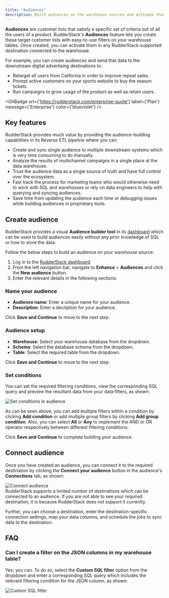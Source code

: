 ```yaml
---
title: "Audiences"
description: Build audiences on the warehouse sources and activate them in the downstream destinations.
---
```


**Audiences** are customer lists that satisfy a specific set of criteria out of all the users of a product. RudderStack's **Audiences** feature lets you create these target customer lists with easy-to-use filters on your warehouse tables. Once created, you can activate them in any RudderStack-supported destination connected to the warehouse. 

For example, you can create audiences and send that data to the downstream digital advertising destinations to:

- Retarget all users from California in order to improve repeat sales.
- Prompt active customers on your sports website to buy the season tickets.
- Run campaigns to grow usage of the product as well as retain users.

<GhBadge
  url={'https://rudderstack.com/enterprise-quote'}
  label={'Plan'}
  message={'Enterprise'}
  color={'blueviolet'}
/>

## Key features

RudderStack provides much value by providing the audience-building capabilities in its Reverse ETL pipeline where you can: 
- Create and sync single audience to multiple downstream systems which is very time consuming to do manually.
- Analyze the results of multichannel campaigns in a single place at the data warehouse. 
- Trust the audience data as a single source of truth and have full control over the ecosystem.
- Fast track the process for marketing teams who would otherwise need to work with SQL and warehouses or rely on data engineers to help with querying and syncing audiences.
- Save time from updating the audience each time or debugging issues while building audiences in proprietary tools.

## Create audience

RudderStack provides a visual **Audience builder tool** in its [dashboard](https://app.rudderstack.com/audiences) which can be used to build audiences easily without any prior knowledge of SQL or how to store the data.

Follow the below steps to build an audience on your warehouse source:

1. Log in to the [RudderStack dashboard](https://app.rudderstack.com).
2. From the left navigation bar, navigate to **Enhance** > **Audiences** and click the **New audience** button.
3. Enter the relevant details in the following sections:

### Name your audience

- **Audience name**: Enter a unique name for your audience.
- **Description**: Enter a decription for your audience.

Click **Save and Continue** to move to the next step.

### Audience setup

- **Warehouse**: Select your warehouse database from the dropdown.
- **Schema**: Select the database schema from the dropdown.
- **Table**: Select the required table from the dropdown.

Click **Save and Continue** to move to the next step.

### Set conditions

You can set the required filtering conditions, view the corresponding SQL query and preview the resultant data from your data filters, as shown:

<img src="../../../assets/warehouse-actions-sources/set-condition-audience.gif" alt="Set conditions in audience" />

As can be seen above, you can add multiple filters within a condition by clicking **Add condition** or add multiple group filters by clicking **Add group condition**. Also, you can select **All** or **Any** to implement the AND or OR operator respectively between different filtering conditions.

Click **Save and Continue** to complete building your audience.

## Connect audience

Once you have created an audience, you can connect it to the required destination by clicking the **Connect your audience** button in the audience's **Connections** tab, as shown:

<img src="../../../assets/warehouse-actions-sources/connect-audience.png" alt="Connect audience" />

<div class="infoBlock">
RudderStack supports a limited number of destinations which can be connected to an audience. If you are not able to see your required destination, it is because RudderStack does not support it currently.
</div>

Further, you can choose a destination, enter the destination-specific connection settings, <Link to="/sources/reverse-etl/common-settings/importing-data-using-tables/">map your data columns</Link>, and <Link to="/sources/reverse-etl/common-settings/sync-schedule-settings/">schedule the jobs</Link> to sync data to the destination.

## FAQ

### Can I create a filter on the JSON columns in my warehouse table?

Yes, you can. To do so, select the **Custom SQL filter** option from the dropdown and enter a corresponding SQL query which includes the relevant filtering condition for the JSON column, as shown:

<img src="../../../assets/warehouse-actions-sources/custom-sql-filter.png" alt="Custom SQL filter" />